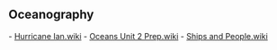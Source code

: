 == Oceanography ==
- [[Hurricane Ian.wiki]]
- [[Oceans Unit 2 Prep.wiki]]
- [[Ships and People.wiki]]
